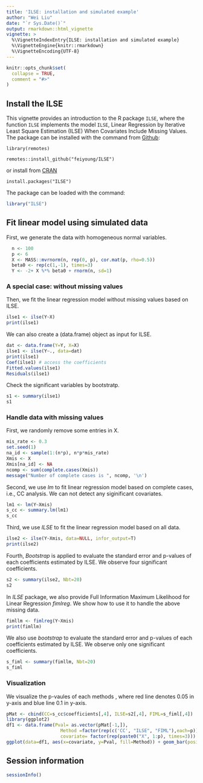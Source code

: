 ---
title: 'ILSE: installation and simulated example'
author: "Wei Liu"
date: "`r Sys.Date()`"
output: rmarkdown::html_vignette
vignette: >
  %\VignetteIndexEntry{ILSE: installation and simulated example}
  %\VignetteEngine{knitr::rmarkdown}
  %\VignetteEncoding{UTF-8}
---

```{r, include = FALSE}
knitr::opts_chunk$set(
  collapse = TRUE,
  comment = "#>"
)
```



## Install the ILSE
This vignette provides an introduction to the R package `ILSE`, where the function `ILSE` implements the model `ILSE`, Linear Regression by Iterative Least Square Estimation (ILSE) When Covariates Include Missing Values.
The package can be installed with the command from [Github](https://github.com/feiyoung/ILSE):

`library(remotes)`

`remotes::install_github("feiyoung/ILSE")`

or install from [CRAN](https://cran.r-project.org/)

`install.packages("ILSE")`

The package can be loaded with the command:
```{r}
library("ILSE")
```

## Fit linear model using simulated data
First, we generate the data with  homogeneous  normal variables.
```{r  eval = FALSE}
  n <- 100
  p <- 6
  X <- MASS::mvrnorm(n, rep(0, p), cor.mat(p, rho=0.5))
  beta0 <- rep(c(1,-1), times=3)
  Y <- -2+ X %*% beta0 + rnorm(n, sd=1)
```

### A special case: without missing values

Then, we fit the linear regression model without missing values based on ILSE.
```{r eval = FALSE}
ilse1 <- ilse(Y~X)
print(ilse1)
```

We can also create a (data.frame) object as input for ILSE.

```{r eval = FALSE}
dat <- data.frame(Y=Y, X=X)
ilse1 <- ilse(Y~., data=dat)
print(ilse1)
Coef(ilse1) # access the coefficients
Fitted.values(ilse1)
Residuals(ilse1)

```

Check the significant variables by bootstratp.
```{r eval = FALSE}
s1 <- summary(ilse1)
s1
```

### Handle data with missing values
First, we randomly remove some entries in X.
```{r eval = FALSE}
mis_rate <- 0.3
set.seed(1)
na_id <- sample(1:(n*p), n*p*mis_rate)
Xmis <- X
Xmis[na_id] <- NA
ncomp <- sum(complete.cases(Xmis))
message("Number of complete cases is ", ncomp, '\n')
```

Second, we use *lm* to fit linear regression model based on complete cases, i.e., CC analysis. We can not detect any siginificant covariates.

```{r eval = FALSE}
lm1 <- lm(Y~Xmis)
s_cc <- summary.lm(lm1)
s_cc
```

Third, we use *ILSE* to fit the linear regression model based on all data.
```{r eval = FALSE}
ilse2 <- ilse(Y~Xmis, data=NULL, infor_output=T)
print(ilse2)
```

Fourth, *Bootstrap* is applied to evaluate the standard error and p-values of each coefficients estimated by ILSE. We observe four significant coefficients. 
```{r eval = FALSE}
s2 <- summary(ilse2, Nbt=20)
s2
```


In *ILSE* package, we also provide Full Information Maximum Likelihood for Linear Regression *fimlreg*. We show how to use it to handle the above missing data.
```{r eval = FALSE}
fimllm <- fimlreg(Y~Xmis)
print(fimllm)

```

We also use *bootstrap* to evaluate the standard error and p-values of each coefficients estimated by ILSE. We observe only one significant coefficients. 
```{r eval = FALSE}
s_fiml <- summary(fimllm, Nbt=20)
s_fiml
```

### Visualization 
We visualize the p-vaules of each methods , where red line denotes 0.05 in y-axis and blue line 0.1 in y-axis.
```{r eval = FALSE}
pMat <- cbind(CC=s_cc$coefficients[,4], ILSE=s2[,4], FIML=s_fiml[,4])
library(ggplot2)
df1 <- data.frame(Pval= as.vector(pMat[-1,]),
                    Method =factor(rep(c('CC', "ILSE", "FIML"),each=p)),
                    covariate= factor(rep(paste0("X", 1:p), times=3)))
ggplot(data=df1, aes(x=covariate, y=Pval, fill=Method)) + geom_bar(position = "dodge", stat="identity",width = 0.5) + geom_hline(yintercept = 0.05, color='red') + geom_hline(yintercept = 0.1, color='blue')
```


## Session information
```{r}
sessionInfo()
```
